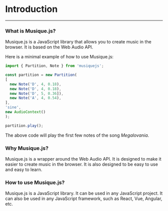# Introduction

---

### What is Musique.js?

Musique.js is a JavaScript library that allows you to create music in the browser. It is based on the Web Audio API.

Here is a minimal example of how to use Musique.js:

```javascript
import { Partition, Note } from 'musiquejs';

const partition = new Partition(
[
  new Note('D', 4, 0.18),
  new Note('D', 4, 0.18),
  new Note('D', 5, 0.36]),
  new Note('A', 4, 0.54),
],
'sine',
new AudioContext()
);

partition.play();
```

The above code will play the first few notes of the song *Megalovania*.

### Why Musique.js?

Musique.js is a wrapper around the Web Audio API. It is designed to make it easier to create music in the browser. It is also designed to be easy to use and easy to learn.

### How to use Musique.js?

Musique.js is a JavaScript library. It can be used in any JavaScript project. It can also be used in any JavaScript framework, such as React, Vue, Angular, etc.
